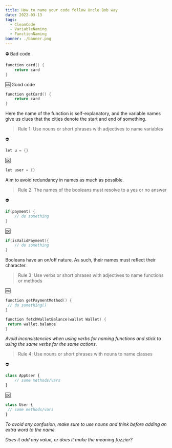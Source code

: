 ```yaml
---
title: How to name your code follow Uncle Bob way
date: 2022-03-13
tags:
  - CleanCode
  - VariableNaming
  - FunctionNaming
banner: ./banner.png
---
```



⛔ Bad code

```go
function card() {
    return card
}
```

🆗 Good code

```go
function getCard() {
    return card
}
```

Here the name of the function is self-explanatory, and the variable names give us clues that the cities denote the start and end of something.

> Rule 1: Use nouns or short phrases with adjectives to name variables

⛔ 
```go
let u = {}
```

🆗 

```go
let user = {}
```
Aim to avoid redundancy in names as much as possible.

> Rule 2: The names of the booleans must resolve to a yes or no answer

⛔
```go
if(payment) {
	// do something
}
```
🆗 
```go
if(isValidPayment){
	// do something
}
```
Booleans have an on/off nature. As such, their names must reflect their character.

> Rule 3: Use verbs or short phrases with adjectives to name functions or methods

🆗
```go
function getPaymentMethod() {
 // do something()
}

function fetchWalletBalance(wallet Wallet) {
 return wallet.balance
}
```
*Avoid inconsistencies when using verbs for naming functions and stick to using the same verbs for the same actions.*

> Rule 4: Use nouns or short phrases with nouns to name classes

⛔
```javascript
class AppUser {
	// some methods/vars
}
```
🆗
```javascript
class User {
 // some methods/vars
}
```
*To avoid any confusion, make sure to use nouns and think before adding an extra word to the name.*

*Does it add any value, or does it make the meaning fuzzier?*

